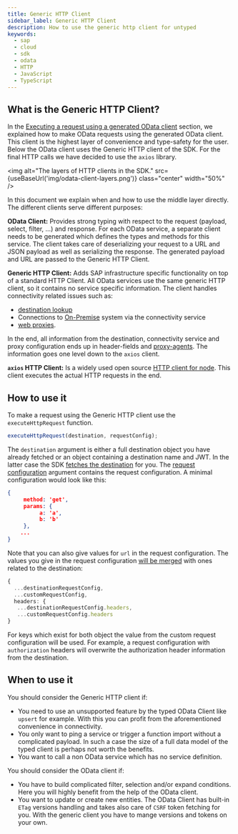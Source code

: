 ```yaml
---
title: Generic HTTP Client
sidebar_label: Generic HTTP Client
description: How to use the generic http client for untyped
keywords:
  - sap
  - cloud
  - sdk
  - odata
  - HTTP
  - JavaScript
  - TypeScript
---
```



## What is the Generic HTTP Client?

In the [Executing a request using a generated OData client](../odata/execute-odata-request.mdx) section, we explained how to make OData requests using the generated OData client.
This client is the highest layer of convenience and type-safety for the user.
Below the OData client uses the Generic HTTP client of the SDK.
For the final HTTP calls we have decided to use the `axios` library.

<img
  alt="The layers of HTTP clients in the SDK."
  src={useBaseUrl('img/odata-client-layers.png')}
  class="center"
  width="50%"
/>

In this document we explain when and how to use the middle layer directly.
The different clients serve different purposes:

**OData Client:** Provides strong typing with respect to the request (payload, select, filter, ...) and response.
For each OData service, a separate client needs to be generated which defines the types and methods for this service.
The client takes care of deserializing your request to a URL and JSON payload as well as serializing the response.
The generated payload and URL are passed to the Generic HTTP Client.

**Generic HTTP Client:** Adds SAP infrastructure specific functionality on top of a standard HTTP Client.
All OData services use the same generic HTTP client, so it contains no service specific information.
The client handles connectivity related issues such as:

- [destination lookup](../connectivity/destination.mdx)
- Connections to [On-Premise](../connectivity/on-premise.mdx) system via the connectivity service
- [web proxies](../connectivity/proxy.mdx).

In the end, all information from the destination, connectivity service and proxy configuration ends up in header-fields and [proxy-agents](https://www.npmjs.com/package/proxy-agent).
The information goes one level down to the `axios` client.

**`axios` HTTP Client:** Is a widely used open source [HTTP client for node](https://www.npmjs.com/package/axios).
This client executes the actual HTTP requests in the end.

## How to use it

To make a request using the Generic HTTP client use the `executeHttpRequest` function.

```ts
executeHttpRequest(destination, requestConfig);
```

The `destination` argument is either a full destination object you have already fetched or an object containing a destination name and JWT.
In the latter case the SDK [fetches the destination](../connectivity/destination.mdx) for you.
The [request configuration](pathname:///api/1.28.1/interfaces/sap_cloud_sdk_core.httprequestconfig) argument contains the request configuration.
A minimal configuration would look like this:

```JSON
{
     method: 'get',
     params: {
          a: 'a',
          b: 'b'
     },
    ...
}
```

Note that you can also give values for `url` in the request configuration.
The values you give in the request configuration [will be merged](https://github.com/SAP/cloud-sdk-js/blob/main/packages/core/src/http-client/http-client.ts#L136-L148) with ones related to the destination:

```ts
{
  ...destinationRequestConfig,
  ...customRequestConfig,
  headers: {
   ...destinationRequestConfig.headers,
   ...customRequestConfig.headers
}
```

For keys which exist for both object the value from the custom request configuration will be used.
For example, a request configuration with `authorization` headers will overwrite the authorization header information from the destination.

## When to use it

You should consider the Generic HTTP client if:

- You need to use an unsupported feature by the typed OData Client like `upsert` for example.
  With this you can profit from the aforementioned convenience in connectivity.
- You only want to ping a service or trigger a function import without a complicated payload.
  In such a case the size of a full data model of the typed client is perhaps not worth the benefits.
- You want to call a non OData service which has no service definition.

You should consider the OData client if:

- You have to build complicated filter, selection and/or expand conditions.
  Here you will highly benefit from the help of the OData client.
- You want to update or create new entities.
  The OData Client has built-in `ETag` versions handling and takes also care of `CSRF` token fetching for you.
  With the generic client you have to mange versions and tokens on your own.
